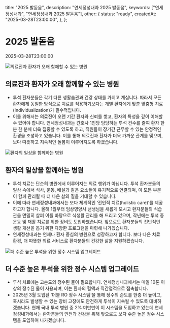 
  title: "2025 발돋움",
  description: "연세정성내과 2025 발돋움",
  keywords: ["연세정성내과", "연세정성내과 2025 발돋움"],
  other: {
    status: "ready",
    createdAt: "2025-03-28T23:00:00",
  },
};

# 2025 발돋움

<PostDate>2025-03-28T23:00:00</PostDate>

<Image src={image1} alt="의료진과 환자가 오래 함께할 수 있는 병원" />

## 의료진과 환자가 오래 함께할 수 있는 병원

- 투석 환자분들은 각기 다른 생활습관과 건강 상태를 가지고 계십니다. 따라서 모든 환자에게 동일한 방식으로 치료를 적용하기보다는 개별 환자에게 맞춘 맞춤형 치료(Individualization)가 필수적입니다.
- 이를 위해서는 의료진이 오랜 기간 환자와 신뢰를 쌓고, 환자의 특성을 깊이 이해할 수 있어야 합니다. 연세정성내과는 간호사 1인당 담당하는 투석 건수를 줄여 환자 한 분 한 분께 더욱 집중할 수 있도록 하고, 직원들이 장기간 근무할 수 있는 안정적인 환경을 조성하고 있습니다. 이를 통해 의료진과 환자가 더욱 가까운 관계를 맺으며, 보다 따뜻하고 지속적인 돌봄이 이루어지도록 하겠습니다.

<Image src={image2} alt="환자의 일상을 함께하는 병원" />

## 환자의 일상을 함께하는 병원

- 투석 치료는 단순히 병원에서 이루어지는 의료 행위가 아닙니다. 투석 환자분들의 일상 속에서 식사, 운동, 배설과 같은 요소들이 유기적으로 연결되며, 이 모든 부분이 함께 관리될 때 더 나은 삶의 질을 기대할 수 있습니다.
- 이에 따라 연세정성내과에서는 보다 체계적인 ‘전인적 치료(holistic care)’를 제공하고자 합니다. 올해 1월부터 임상영양사 선생님을 새롭게 모시고 환자분들의 식습관을 면밀히 살펴 이를 바탕으로 식생활 관리를 해 드리고 있으며, 작년에는 투석 중 운동 및 재활 치료를 위한 장비도 도입하였습니다. 앞으로도 환자분들의 전반적인 생활 개선을 돕기 위한 다양한 프로그램을 마련해 나가겠습니다.
- 연세정성내과는 언제나 환자 중심의 병원으로 성장하고자 합니다. 보다 나은 치료 환경, 더 따뜻한 의료 서비스로 환자분들의 건강한 삶을 지원하겠습니다.

<Image src={image3} alt="더 수준 높은 투석을 위한 정수 시스템 업그레이드" />

## 더 수준 높은 투석을 위한 정수 시스템 업그레이드

- 투석 치료에는 고순도의 정수된 물이 필요합니다. 연세정성내과에서는 매일 10톤 이상의 정수된 물이 사용되며, 이는 환자의 혈액과 직간접적으로 접촉합니다.
- 2025년 3월 도입된 ‘더블 RO 정수 시스템’을 통해 정수의 순도를 한층 더 높이고, 혹시라도 발생할 수 있는 장비 고장에도 안전하게 투석이 지속될 수 있도록 대비하겠습니다. 현재 국내 투석 병원 중 2% 미만만이 이 시스템을 도입하고 있는데 연세정성내과에서는 환자분들의 안전과 건강을 위해 앞으로도 보다 수준 높은 정수 시스템을 도입하여 나가겠습니다.
